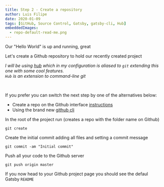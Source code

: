 ```yaml
---
title: Step 2 - Create a repository
author: Luis Filipe
date: 2020-01-09
tags: [GitHub, Source Control, Gatsby, gatsby-cli, Hub]
embeddedImages:
  - repo-default-read-me.png
---
```


Our "Hello World" is up and running, great

Let's create a Github repository to hold our recently created project

_I will be using [hub](https://hub.github.com/) which in my configuration is aliased to `git` extending this one with some cool features.   
`Hub` is an extension to command-line git_  

<br />

If you prefer you can switch the next step by one of the alternatives below:
* Create a repo on the Github interface [instructions](https://help.github.com/en/github/getting-started-with-github/create-a-repo)
* Using the brand new [github cli](https://cli.github.com/manual/gh_repo_create)


In the root of the project run (creates a repo with the folder name on Github)
```shell
git create
```

Create the initial commit adding all files and setting a commit message
```shell
git commit -am "Initial commit"
```

Push all your code to the Github server
```shell
git push origin master
```

If you now head to your Github project page you should see the defaul Gatsby `README`

<EmbeddedImage src={props.embedded.image1} />

 



